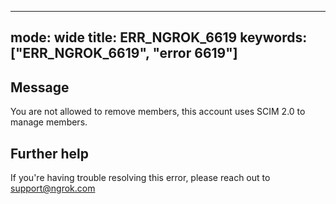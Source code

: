 
---
mode: wide
title: ERR_NGROK_6619
keywords: ["ERR_NGROK_6619", "error 6619"]
---

## Message
You are not allowed to remove members, this account uses SCIM 2.0 to manage members.




## Further help
If you're having trouble resolving this error, please reach out to [support@ngrok.com](mailto:support@ngrok.com?subject=Help%20with%20ERR_NGROK_6619)

